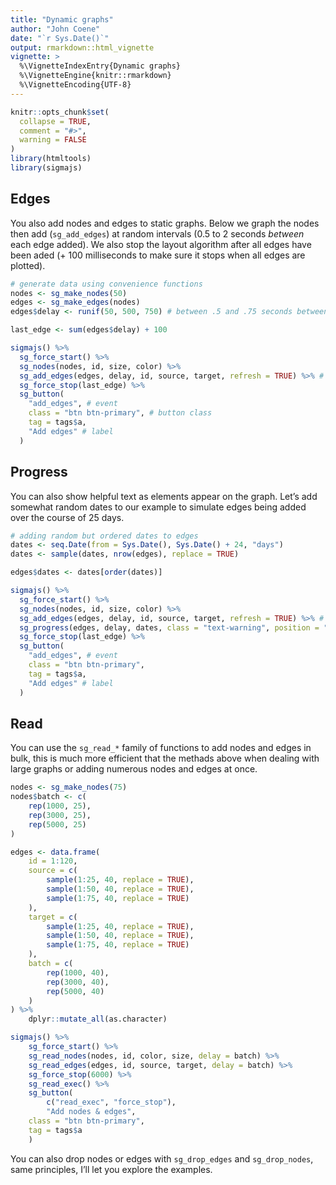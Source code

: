 ```yaml
---
title: "Dynamic graphs"
author: "John Coene"
date: "`r Sys.Date()`"
output: rmarkdown::html_vignette
vignette: >
  %\VignetteIndexEntry{Dynamic graphs}
  %\VignetteEngine{knitr::rmarkdown}
  %\VignetteEncoding{UTF-8}
---
```


```r
knitr::opts_chunk$set(
  collapse = TRUE,
  comment = "#>",
  warning = FALSE
)
library(htmltools)
library(sigmajs)
```

## Edges

You also add nodes and edges to static graphs. Below we graph the nodes then add (`sg_add_edges`) at random intervals (0.5 to 2 seconds *between* each edge added). We also stop the layout algorithm after all edges have been aded (+ 100 milliseconds to make sure it stops when all edges are plotted).

```r
# generate data using convenience functions
nodes <- sg_make_nodes(50)
edges <- sg_make_edges(nodes)
edges$delay <- runif(50, 500, 750) # between .5 and .75 seconds between each edge

last_edge <- sum(edges$delay) + 100

sigmajs() %>%
  sg_force_start() %>%
  sg_nodes(nodes, id, size, color) %>%
  sg_add_edges(edges, delay, id, source, target, refresh = TRUE) %>% # read delay documentation
  sg_force_stop(last_edge) %>% 
  sg_button(
    "add_edges", # event
    class = "btn btn-primary", # button class
    tag = tags$a,
    "Add edges" # label
  )
```

## Progress

You can also show helpful text as elements appear on the graph. Let's add somewhat random dates to our example to simulate edges being added over the course of 25 days.

```r
# adding random but ordered dates to edges
dates <- seq.Date(from = Sys.Date(), Sys.Date() + 24, "days")
dates <- sample(dates, nrow(edges), replace = TRUE)

edges$dates <- dates[order(dates)]

sigmajs() %>%
  sg_force_start() %>%
  sg_nodes(nodes, id, size, color) %>%
  sg_add_edges(edges, delay, id, source, target, refresh = TRUE) %>% # read delay documentation
  sg_progress(edges, delay, dates, class = "text-warning", position = "bottom") %>% # add progress text
  sg_force_stop(last_edge) %>% 
  sg_button(
    "add_edges", # event
    class = "btn btn-primary",
    tag = tags$a,
    "Add edges" # label
  )
```

## Read

You can use the `sg_read_*` family of functions to add nodes and edges in bulk, this is much more efficient that the methads above when dealing with large graphs or adding numerous nodes and edges at once.

```r
nodes <- sg_make_nodes(75)
nodes$batch <- c(
	rep(1000, 25),
	rep(3000, 25),
	rep(5000, 25)
)

edges <- data.frame(
	id = 1:120,
	source = c(
		sample(1:25, 40, replace = TRUE),
		sample(1:50, 40, replace = TRUE),
		sample(1:75, 40, replace = TRUE)
	),
	target = c(
		sample(1:25, 40, replace = TRUE),
		sample(1:50, 40, replace = TRUE),
		sample(1:75, 40, replace = TRUE)
	),
	batch = c(
		rep(1000, 40),
		rep(3000, 40),
		rep(5000, 40)
	)
) %>% 
	dplyr::mutate_all(as.character)

sigmajs() %>% 
	sg_force_start() %>% 
	sg_read_nodes(nodes, id, color, size, delay = batch) %>% 
	sg_read_edges(edges, id, source, target, delay = batch) %>% 
	sg_force_stop(6000) %>% 
	sg_read_exec() %>% 
	sg_button(
		c("read_exec", "force_stop"), 
		"Add nodes & edges",
    class = "btn btn-primary",
    tag = tags$a
	)
```

You can also drop nodes or edges with `sg_drop_edges` and `sg_drop_nodes`, same principles, I'll let you explore the examples.